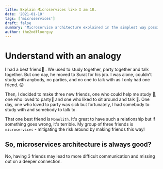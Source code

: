 ```yaml
---
title: Explain Microservices like I am 10.
date: '2021-01-10'
tags: ['microservices']
draft: false
summary: 'Microservice architecture explained in the simplest way possible to understand by a 10 year kid'
author: the2ndfloorguy
---
```


# Understand with an analogy 

I had a best friend👬 . We used to study together, party together and talk together. But one day, he moved to Surat for his job. I was alone, couldn't study with anybody, no parties, and no one to talk with as I only had one friend. ☹️

Then, I decided to make three new friends, one who could help me study 📒, one who loved to party🕺 and one who liked to sit around and talk 🤗. One day, one who loved to party was sick but fortunately, I had somebody to study with and somebody to talk to.

That one best friend is `Monolith`. It's great to have such a relationship but if something goes wrong, it's terrible. My group of three friends is `microservices` - mitigating the risk around by making friends this way!

## So, microservices architecture is always good?

No, having 3 friends may lead to more difficult communication and missing out on a deeper connection.

